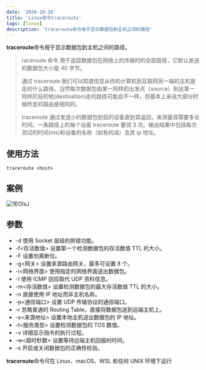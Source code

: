 ```yaml
---
date: '2020-10-28'
title: 'Linux命令traceroute'
tags: [linux]
description: 'traceroute命令用于显示数据包到主机之间的路径'
---
```


**traceroute**命令用于显示数据包到主机之间的路径。

> raceroute 命令 用于追踪数据包在网络上的传输时的全部路径，它默认发送的数据包大小是 40 字节。
>
> 通过 traceroute 我们可以知道信息从你的计算机到互联网另一端的主机是走的什么路径。当然每次数据包由某一同样的出发点（source）到达某一同样的目的地(destination)走的路径可能会不一样，但基本上来说大部分时候所走的路由是相同的。
>
> traceroute 通过发送小的数据包到目的设备直到其返回，来测量其需要多长时间。一条路径上的每个设备 traceroute 要测 3 次。输出结果中包括每次测试的时间(ms)和设备的名称（如有的话）及其 ip 地址。

## 使用方法

```shell
traceroute <host>
```

## 案例

![1EOlsJ](https://cdn.jsdelivr.net/gh/manonicu/pics@master/uPic/1EOlsJ.png)

## 参数

-   -d 使用 Socket 层级的排错功能。
-   -f<存活数值> 设置第一个检测数据包的存活数值 TTL 的大小。
-   -F 设置勿离断位。
-   -g<网关> 设置来源路由网关，最多可设置 8 个。
-   -i<网络界面> 使用指定的网络界面送出数据包。
-   -I 使用 ICMP 回应取代 UDP 资料信息。
-   -m<存活数值> 设置检测数据包的最大存活数值 TTL 的大小。
-   -n 直接使用 IP 地址而非主机名称。
-   -p<通信端口> 设置 UDP 传输协议的通信端口。
-   -r 忽略普通的 Routing Table，直接将数据包送到远端主机上。
-   -s<来源地址> 设置本地主机送出数据包的 IP 地址。
-   -t<服务类型> 设置检测数据包的 TOS 数值。
-   -v 详细显示指令的执行过程。
-   -w<超时秒数> 设置等待远端主机回报的时间。
-   -x 开启或关闭数据包的正确性检验。

**traceroute**命令可在 Linux、macOS、WSL 和任何 UNIX 环境下运行
